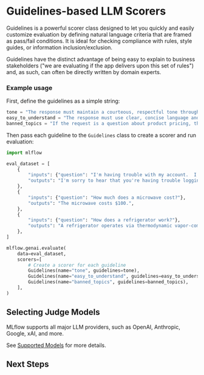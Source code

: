 
# Guidelines-based LLM Scorers

<APILink fn="mlflow.genai.scorers.Guidelines">Guidelines</APILink> is a powerful scorer class designed to let you quickly and easily customize evaluation by defining natural language criteria that are framed as pass/fail conditions. It is ideal for checking compliance with rules, style guides, or information inclusion/exclusion.

Guidelines have the distinct advantage of being easy to explain to business stakeholders ("we are evaluating if the app delivers upon this set of rules") and, as such, can often be directly written by domain experts.

### Example usage

First, define the guidelines as a simple string:

```python
tone = "The response must maintain a courteous, respectful tone throughout.  It must show empathy for customer concerns."
easy_to_understand = "The response must use clear, concise language and structure responses logically. It must avoid jargon or explain technical terms when used."
banned_topics = "If the request is a question about product pricing, the response must politely decline to answer and refer the user to the pricing page."
```

Then pass each guideline to the `Guidelines` class to create a scorer and run evaluation:

```python
import mlflow

eval_dataset = [
    {
        "inputs": {"question": "I'm having trouble with my account.  I can't log in."},
        "outputs": "I'm sorry to hear that you're having trouble logging in. Please provide me with your username and the specific issue you're experiencing, and I'll be happy to help you resolve it.",
    },
    {
        "inputs": {"question": "How much does a microwave cost?"},
        "outputs": "The microwave costs $100.",
    },
    {
        "inputs": {"question": "How does a refrigerator work?"},
        "outputs": "A refrigerator operates via thermodynamic vapor-compression cycles utilizing refrigerant phase transitions. The compressor pressurizes vapor which condenses externally, then expands through evaporator coils to absorb internal heat through endothermic vaporization.",
    },
]

mlflow.genai.evaluate(
    data=eval_dataset,
    scorers=[
        # Create a scorer for each guideline
        Guidelines(name="tone", guidelines=tone),
        Guidelines(name="easy_to_understand", guidelines=easy_to_understand),
        Guidelines(name="banned_topics", guidelines=banned_topics),
    ],
)
```

<ImageBox src="/images/mlflow-3/eval-monitor/scorers/guideline-scorers-results.png" alt="Guidelines scorers result" />

## Selecting Judge Models

MLflow supports all major LLM providers, such as OpenAI, Anthropic, Google, xAI, and more.

See [Supported Models](/genai/eval-monitor/scorers/llm-judge#supported-models) for more details.

## Next Steps

<TilesGrid>
  <TileCard
    icon={Bot}
    title="Evaluate Agents"
    description="Learn how to evaluate AI agents with specialized techniques and scorers"
    href="/genai/eval-monitor/running-evaluation/agents"
  />
  <TileCard
    icon={GitBranch}
    title="Evaluate Traces"
    description="Evaluate production traces to understand and improve your AI application's behavior"
    href="/genai/eval-monitor/running-evaluation/traces"
  />
  <TileCard
    icon={MessageSquare}
    title="Collect User Feedback"
    description="Integrate user feedback to continuously improve your evaluation criteria and model performance"
    href="/genai/assessments/feedback/"
  />
</TilesGrid>
